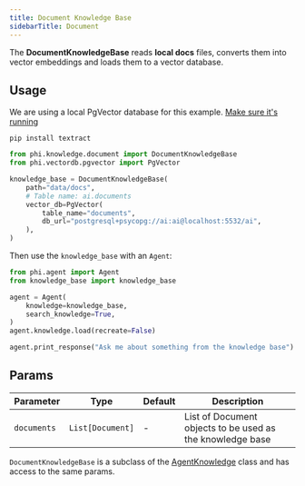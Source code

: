 ```yaml
---
title: Document Knowledge Base
sidebarTitle: Document
---
```


The **DocumentKnowledgeBase** reads **local docs** files, converts them into vector embeddings and loads them to a vector database.

## Usage

<Note>

We are using a local PgVector database for this example. [Make sure it's running](https://docs.agno.com/vectordb/pgvector)

</Note>

```shell
pip install textract
```

```python
from phi.knowledge.document import DocumentKnowledgeBase
from phi.vectordb.pgvector import PgVector

knowledge_base = DocumentKnowledgeBase(
    path="data/docs",
    # Table name: ai.documents
    vector_db=PgVector(
        table_name="documents",
        db_url="postgresql+psycopg://ai:ai@localhost:5532/ai",
    ),
)
```

Then use the `knowledge_base` with an `Agent`:

```python
from phi.agent import Agent
from knowledge_base import knowledge_base

agent = Agent(
    knowledge=knowledge_base,
    search_knowledge=True,
)
agent.knowledge.load(recreate=False)

agent.print_response("Ask me about something from the knowledge base")
```

## Params

| Parameter | Type | Default | Description |
| --- | --- | --- | --- |
| `documents` | `List[Document]` | - | List of Document objects to be used as the knowledge base |

`DocumentKnowledgeBase` is a subclass of the [AgentKnowledge](/reference/knowledge_base) class and has access to the same params.